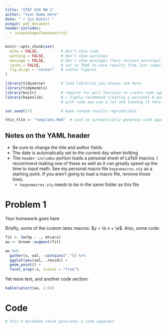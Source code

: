 ```yaml
---
title: "STAT XXX HW 1"
author: "Your Name Here"
date: "`r Sys.Date()`"
output: pdf_document
header-includes:
  - \usepackage{hayesmacros}
---
```


```r
knitr::opts_chunk$set(
  echo = FALSE,          # don't show code
  warning = FALSE,       # don't show warnings
  message = FALSE,       # don't show messages (less serious warnings)
  cache = FALSE,         # set to TRUE to save results from last compilation
  fig.align = "center"   # center figures
)

library(tidyverse)       # load libraries you always use here
library(tidymodels)
library(knitr)           # require for purl function to create code appendix
library(hayeslib)        # i highly recommend creating a personal R package
                         # with code you use a lot and loading it here as well

set.seed(27)             # make random results reproducible

this_file <- "template.Rmd"  # used to automatically generate code appendix
```

## Notes on the YAML header

- Be sure to change the title and author fields
- The date is automatically set to the current day when knitting
- The `header-includes` portion loads a personal sheet of LaTeX macros. I recommend making one of these as well as it can greatly speed up the time to input math. See my personal macro file `hayesmacros.sty` as a starting point. If you aren't going to load a \LaTeX macro file, remove those lines.
    - `hayesmacros.sty` needs to be in the same folder as this file

# Problem 1

Your homework goes here

Briefly, some of the custom latex macros: $y = \b x + \e$. Also, some code:

```r
fit <- lm(hp ~ ., mtcars)
au <- broom::augment(fit)

au %>% 
  gather(x, val, -contains(".")) %>% 
  ggplot(aes(val, .resid)) + 
  geom_point() + 
  facet_wrap(~x, scales = "free")
```

Yet more text, and another code section:

```r
kable(select(au, 1:5))
```

# Code

```r
# this R markdown chunk generates a code appendix
```
